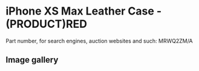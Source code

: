 
# iPhone XS Max Leather Case - (PRODUCT)RED

Part number, for search engines, auction websites and such: MRWQ2ZM/A

## Image gallery

<div style={{ width: "768px" }}>
  <GalleryComponent
    images={[
      {
        original: "/everysource/MRWQ2.png",
        thumbnail: "/everypreview/MRWQ2.png",
      },
      {
        original: "/everysource/MRWQ2_AV1_GOLD.png",
        thumbnail: "/everypreview/MRWQ2_AV1_GOLD.png",
      },
      {
        original: "/everysource/MRWQ2_AV1_SILVER.png",
        thumbnail: "/everypreview/MRWQ2_AV1_SILVER.png",
      },
      {
        original: "/everysource/MRWQ2_AV1_SPACE_GRAY.png",
        thumbnail: "/everypreview/MRWQ2_AV1_SPACE_GRAY.png",
      },
      {
        original: "/everysource/MRWQ2_AV2.png",
        thumbnail: "/everypreview/MRWQ2_AV2.png",
      }
    ]}
  />
</div>